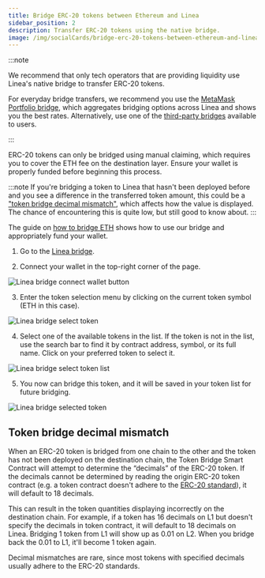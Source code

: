 ```yaml
---
title: Bridge ERC-20 tokens between Ethereum and Linea
sidebar_position: 2
description: Transfer ERC-20 tokens using the native bridge.
image: /img/socialCards/bridge-erc-20-tokens-between-ethereum-and-linea.jpg
---
```


:::note

We recommend that only tech operators that are providing liquidity use Linea's
native bridge to transfer ERC-20 tokens.

For everyday bridge transfers, we recommend you use the
[MetaMask Portfolio bridge](https://portfolio.metamask.io/bridge), which
aggregates bridging options across Linea and shows you the best rates.
Alternatively, use one of the [third-party bridges](https://bridge.linea.build/)
available to users.

:::

ERC-20 tokens can only be bridged using manual claiming, which requires you to
cover the ETH fee on the destination layer. Ensure your wallet is properly
funded before beginning this process.

:::note If you're bridging a token to Linea that hasn't been deployed before and
you see a difference in the transferred token amount, this could be a
["token bridge decimal mismatch"](#token-bridge-decimal-mismatch), which affects
how the value is displayed. The chance of encountering this is quite low, but
still good to know about. :::

The guide on [how to bridge ETH](./how-to-bridge-eth.mdx) shows how to use our
bridge and appropriately fund your wallet.

1. Go to the [Linea bridge](https://bridge.linea.build/).

2. Connect your wallet in the top-right corner of the page.

<div class="center-container">
  <div class="img-large">
    <img
      src="/img/developers/guides/bridge/how_to_bridge_erc20_tokens/Linea_Bridge_connect_wallet_button.png"
      alt="Linea bridge connect wallet button"
    />
  </div>
</div>

3. Enter the token selection menu by clicking on the current token symbol (ETH
   in this case).

<div class="center-container">
  <div class="img-medium">
    <img
      src="/img/developers/guides/bridge/how_to_bridge_erc20_tokens/Linea_Bridge_select_token.png"
      alt="Linea bridge select token"
    />
  </div>
</div>

4. Select one of the available tokens in the list. If the token is not in the
   list, use the search bar to find it by contract address, symbol, or its full
   name. Click on your preferred token to select it.

<div class="center-container">
  <div class="img-medium">
    <img
      src="/img/developers/guides/bridge/how_to_bridge_erc20_tokens/Linea_Bridge_select_token_list.png"
      alt="Linea bridge select token list"
    />
  </div>
</div>

5. You now can bridge this token, and it will be saved in your token list for
   future bridging.

<div class="center-container">
  <div class="img-medium">
    <img
      src="/img/developers/guides/bridge/how_to_bridge_erc20_tokens/Linea_Bridge_selected_token.png"
      alt="Linea bridge selected token"
    />
  </div>
</div>

## Token bridge decimal mismatch

When an ERC-20 token is bridged from one chain to the other and the token has
not been deployed on the destination chain, the Token Bridge Smart Contract will
attempt to determine the “decimals” of the ERC-20 token. If the decimals cannot
be determined by reading the origin ERC-20 token contract (e.g. a token contract
doesn't adhere to the
[ERC-20 standard](https://ethereum.org/en/developers/docs/standards/tokens/erc-20/)),
it will default to 18 decimals.

This can result in the token quantities displaying incorrectly on the
destination chain. For example, if a token has 16 decimals on L1 but doesn't
specify the decimals in token contract, it will default to 18 decimals on Linea.
Bridging 1 token from L1 will show up as 0.01 on L2. When you bridge back the
0.01 to L1, it'll become 1 token again.

Decimal mismatches are rare, since most tokens with specified decimals usually
adhere to the ERC-20 standards.
